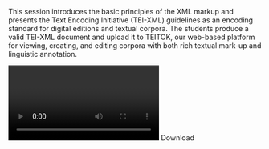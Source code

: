 This session introduces the basic principles of the XML markup and presents the Text Encoding Initiative (TEI-XML) guidelines as an encoding standard for digital editions and textual corpora. The students produce a valid TEI-XML document and upload it to TEITOK, our web-based platform for viewing, creating, and editing corpora with both rich textual mark-up and linguistic annotation.

<Video provider="youtube" id="https://www.youtube.com/embed/ATEhSrkwuOw">
  Session 2 - XML, TEI and TEITOK
</Video>

<Link link={{"discriminant":"download","value":"/assets/content/downloads/en/resources/events/cls-infra-training-school-on-data-and-annotation/sessions/2/downloads-2-maarten-xml-tei-and-teitok-pdf"}}>Download</Link>
